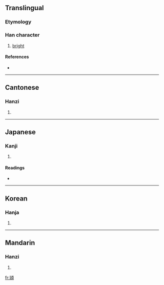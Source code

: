 {{also|颎}}
==Translingual==

===Etymology===
{{Han compound|火|頃|c1=s|c2=p|t1=fire|ls=psc}}

===Han character===
{{Han char|rn=86|rad=火|as=11|sn=15|four=2188<sub>6</sub>|canj=心火一月金 (PFMBC), X心火一月 (XPFMB)}}

# [[bright]]

====References====
* {{Han ref|kx=0681.090|dkj=19361|dj=1093.010|hdz=74370.010|uh=71B2|ud=29106|bh=E662|bd=58978}}

----

==Cantonese==

===Hanzi===
{{yue-hanzi|jyut=|y=wing6}}

# {{defn|Cantonese}}

----

==Japanese==

===Kanji===
{{ja-kanji|grade=|rs=火11}}

# {{defn|Japanese}}

====Readings====
* {{ja-readings|on=[[けい]] (kei), [[きょう]] (kyō)|kun=[[ひがり]] (higari)}}

----

==Korean==

===Hanja===
{{ko-hanja|hangeul=경|eumhun=|rv=gyeong|mr=kyŏng|y=kyeng}}

# {{defn|Korean}}

----

==Mandarin==

===Hanzi===
{{cmn-hanzi|sim=颎|pin=[[jiǒng]] ([[jiong3]])|wg=chiung<sup>3</sup>}}

# {{defn|Mandarin}}

[[fr:熲]]